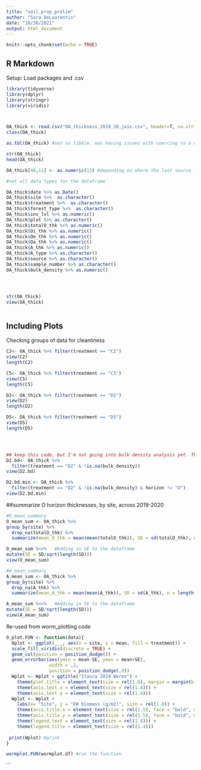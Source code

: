 ```yaml
---
title: "soil_prop_prelim"
author: "Sara DeLaurentis"
date: "10/30/2021"
output: html_document
---
```


```r
knitr::opts_chunk$set(echo = TRUE)
```

## R Markdown
Setup: Load packages and .csv

```r
library(tidyverse)
library(dplyr)
library(stringr)
library(viridis)



OA_thick <- read.csv("OA_thickness_2019_20_join.csv", header=T, na.strings=c("", " ", "NA"))
class(OA_thick)

as.tbl(OA_thick) #set as tibble. was having issues with coercing to a dataframe (using as.data.frame)

str(OA_thick)
head(OA_thick)

OA_thick[46,11] <- as.numeric(13) #depending on where the last source file was saved from, this cell may be imported as a date. The correct value should be 13 (cm). D5A R2 (2019), A_thk = 13.

#set all data types for the dataframe

OA_thick$date %>% as.Date()
OA_thick$site %>%  as.character()
OA_thick$treatment %>%  as.character()
OA_thick$forest_type %>%  as.character()
OA_thick$inv_lvl %>% as.numeric()
OA_thick$plot %>% as.character()
OA_thick$totalO_thk %>% as.numeric()
OA_thick$Oi_thk %>% as.numeric()
OA_thick$Oe_thk %>% as.numeric()
OA_thick$Oa_thk %>% as.numeric()
OA_thick$A_thk %>% as.numeric()
OA_thick$A_type %>% as.character()
OA_thick$source %>% as.character()
OA_thick$sample_number %>% as.character()
OA_thick$bulk_density %>% as.numeric()




str(OA_thick)
view(OA_thick)

```


 
```r


```



## Including Plots

Checking groups of data for cleanliness

```r
C2<- OA_thick %>% filter(treatment == "C2")
view(C2)
length(C2)

C5<- OA_thick %>% filter(treatment == "C5")
view(C5)
length(C5)

D2<- OA_thick %>% filter(treatment == "D2")
view(D2)
length(D2)

D5<- OA_thick %>% filter(treatment == "D5")
view(D5)
length(D5)




## keep this code, but I'm not going into bulk density analysis yet. This will read out the bulk density values, minus any NA values in the column.
D2.bd<- OA_thick %>% 
  filter(treatment == "D2" & !is.na(bulk_density))
view(D2.bd)

D2.bd.min <- OA_thick %>% 
  filter(treatment == "D2" & !is.na(bulk_density) & horizon != "O")
view(D2.bd.min)

```
##summarize O horizon thicknesses, by site, across 2019-2020



```r

#O_mean_summary
O_mean_sum <- OA_thick %>% 
group_by(site) %>% 
  drop_na(totalO_thk) %>% 
  summarize(mean_O_thk = mean(mean(totalO_thk)), SD = sd(totalO_thk), n = length(site))

O_mean_sum %<>%   #Adding in SE to the dataframe  
mutate(SE = SD/sqrt(length(SD)))
view(O_mean_sum)

#A_mean_summary
A_mean_sum <- OA_thick %>% 
group_by(site) %>% 
  drop_na(A_thk) %>% 
  summarize(mean_A_thk = mean(mean(A_thk)), SD = sd(A_thk), n = length(site))

A_mean_sum %<>%   #Adding in SE to the dataframe  
mutate(SE = SD/sqrt(length(SD)))
view(A_mean_sum)

```

Re-used from worm_plotting code
```r

O_plot.FUN <- function(data){
  Oplot <- ggplot(___, aes(x = site, y = mean, fill = treatment)) +
  scale_fill_viridis(discrete = TRUE) +
  geom_col(position = position_dodge()) +
  geom_errorbar(aes(ymin = mean-SE, ymax = mean+SE),
                width = .2,
                position = position_dodge(.9))
  Wplot <- Wplot + ggtitle("Itasca 2019 Worms") +
    theme(plot.title = element_text(size = rel(1.8), margin = margin(b = 10)))+
    theme(axis.text.x = element_text(size = rel(1.4))) +
    theme(axis.text.y = element_text(size = rel(1.4))) 
  Wplot <- Wplot +
    labs(x= "Site", y = "EW biomass (g/m2)", size = rel(1.8)) +
    theme(axis.title.x = element_text(size = rel(1.5), face = "bold", margin = margin(t = 8)))+
    theme(axis.title.y = element_text(size = rel(1.5), face = "bold", margin = margin(r = 8)))+
    theme(legend.text = element_text(size = rel(1.4))) +
    theme(legend.title = element_text(size = rel(1.4)))
  
 print(Wplot) #print
}

wormplot.FUN(wormplot.df) #run the function

```




```
